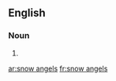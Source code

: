 ==English==

===Noun===
{{head|en|plural|head=[[snow]] [[angels]]}}

# {{plural of|snow angel|lang=en}}

[[ar:snow angels]]
[[fr:snow angels]]